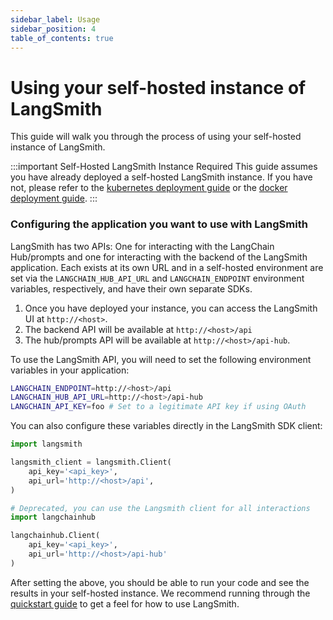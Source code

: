 ```yaml
---
sidebar_label: Usage
sidebar_position: 4
table_of_contents: true
---
```


# Using your self-hosted instance of LangSmith

This guide will walk you through the process of using your self-hosted instance of LangSmith.

:::important Self-Hosted LangSmith Instance Required
This guide assumes you have already deployed a self-hosted LangSmith instance. If you have not, please refer to the [kubernetes deployment guide](/self_hosting/installation/kubernetes) or the [docker deployment guide](/self_hosting/installation/docker).
:::

### Configuring the application you want to use with LangSmith

LangSmith has two APIs: One for interacting with the LangChain Hub/prompts and one for interacting with the backend of the LangSmith application. Each exists at its own URL and in a self-hosted environment are set via the `LANGCHAIN_HUB_API_URL` and `LANGCHAIN_ENDPOINT` environment variables, respectively, and have their own separate SDKs.

1. Once you have deployed your instance, you can access the LangSmith UI at `http://<host>`.
2. The backend API will be available at `http://<host>/api`
3. The hub/prompts API will be available at `http://<host>/api-hub`.

To use the LangSmith API, you will need to set the following environment variables in your application:

```bash
LANGCHAIN_ENDPOINT=http://<host>/api
LANGCHAIN_HUB_API_URL=http://<host>/api-hub
LANGCHAIN_API_KEY=foo # Set to a legitimate API key if using OAuth
```

You can also configure these variables directly in the LangSmith SDK client:

```python
import langsmith

langsmith_client = langsmith.Client(
    api_key='<api_key>',
    api_url='http://<host>/api',
)

# Deprecated, you can use the Langsmith client for all interactions
import langchainhub

langchainhub.Client(
    api_key='<api_key>',
    api_url='http://<host>/api-hub'
)
```

After setting the above, you should be able to run your code and see the results in your self-hosted instance.
We recommend running through the [<u>quickstart guide</u>](https://docs.smith.langchain.com/#quick-start) to get a feel for how to use LangSmith.
